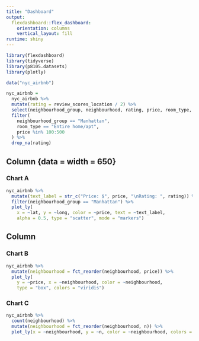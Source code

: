 ```yaml
---
title: "Dashboard"
output: 
  flexdashboard::flex_dashboard:
    orientation: columns
    vertical_layout: fill
runtime: shiny
---
```


```r
library(flexdashboard)
library(tidyverse)
library(p8105.datasets)
library(plotly)
```


```r
data("nyc_airbnb")

nyc_airbnb = 
  nyc_airbnb %>% 
  mutate(rating = review_scores_location / 2) %>% 
  select(neighbourhood_group, neighbourhood, rating, price, room_type, lat, long) %>%
  filter(
    neighbourhood_group == "Manhattan",
    room_type == "Entire home/apt",
    price %in% 100:500
  ) %>% 
  drop_na(rating)
```


Column {data = width = 650}
-----------------------------------------------------------------------

### Chart A

```r

nyc_airbnb %>% 
  mutate(text_label = str_c("Price: $", price, "\nRating: ", rating)) %>% 
  filter(neighbourhood_group == "Manhattan") %>% 
  plot_ly(
    x = ~lat, y = ~long, color = ~price, text = ~text_label, 
    alpha = 0.5, type = "scatter", mode = "markers")
```

Column {data-width=350}
-----------------------------------------------------------------------

### Chart B

```r
nyc_airbnb %>% 
  mutate(neighbourhood = fct_reorder(neighbourhood, price)) %>% 
  plot_ly(
    y = ~price, x = ~neighbourhood, color = ~neighbourhood,
    type = "box", colors = "viridis")
```

### Chart C

```r
nyc_airbnb %>% 
  count(neighbourhood) %>% 
  mutate(neighbourhood = fct_reorder(neighbourhood, n)) %>% 
  plot_ly(x = ~neighbourhood, y = ~n, color = ~neighbourhood, colors = "viridis", type = "bar")
```

